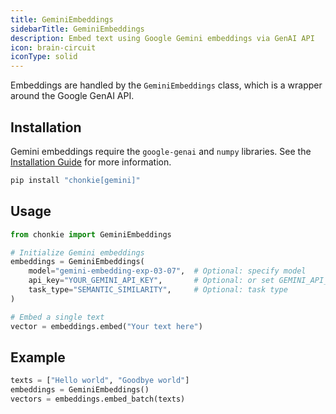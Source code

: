 ```yaml
---
title: GeminiEmbeddings
sidebarTitle: GeminiEmbeddings
description: Embed text using Google Gemini embeddings via GenAI API
icon: brain-circuit
iconType: solid
---
```


Embeddings are handled by the `GeminiEmbeddings` class, which is a wrapper around the Google GenAI API.

## Installation

Gemini embeddings require the `google-genai` and `numpy` libraries. See the [Installation Guide](/python-sdk/getting-started/installation) for more information.

```bash
pip install "chonkie[gemini]"
```

## Usage

```python
from chonkie import GeminiEmbeddings

# Initialize Gemini embeddings
embeddings = GeminiEmbeddings(
    model="gemini-embedding-exp-03-07",  # Optional: specify model
    api_key="YOUR_GEMINI_API_KEY",       # Optional: or set GEMINI_API_KEY env var
    task_type="SEMANTIC_SIMILARITY",     # Optional: task type
)

# Embed a single text
vector = embeddings.embed("Your text here")
```

## Example

```python
texts = ["Hello world", "Goodbye world"]
embeddings = GeminiEmbeddings()
vectors = embeddings.embed_batch(texts)
```

